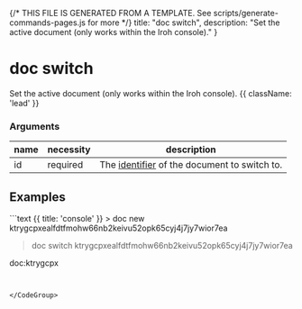 {/* THIS FILE IS GENERATED FROM A TEMPLATE. See scripts/generate-commands-pages.js for more */}
    title: "doc switch",
    description: "Set the active document (only works within the Iroh console)."
}

<div className='not-prose mb-5'>
    <Breadcrumbs pages={[
        { name: 'Commands', href: '/docs/commands', current: false },
        { name: 'doc switch', href: '/docs/commands/doc-switch', current: true },
    ]} />
</div>

# doc switch

Set the active document (only works within the Iroh console). {{ className: 'lead' }}


### Arguments

| name | necessity | description |
| ---- | --------- | ----------- |
| id  | required | The [identifier](/docs/layers/documents#document-identifiers) of the document to switch to. |



## Examples

<CodeGroup title="doc switch">
```text {{ title: 'console' }}
> doc new
ktrygcpxealfdtfmohw66nb2keivu52opk65cyj4j7jy7wior7ea

> doc switch ktrygcpxealfdtfmohw66nb2keivu52opk65cyj4j7jy7wior7ea

doc:ktrygcpx
>
```


</CodeGroup>

